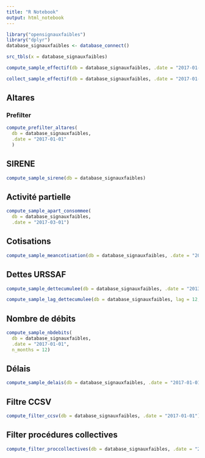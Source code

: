 ```yaml
---
title: "R Notebook"
output: html_notebook
---
```



```r
library("opensignauxfaibles")
library("dplyr")
database_signauxfaibles <- database_connect()
```

```r
src_tbls(x = database_signauxfaibles)
```

```r
compute_sample_effectif(db = database_signauxfaibles, .date = "2017-01-01")
```

```r
collect_sample_effectif(db = database_signauxfaibles, .date = "2017-01-01", .periode = "2017-03-01")
```

## Altares

### Prefilter

```r
compute_prefilter_altares(
  db = database_signauxfaibles,
  .date = "2017-01-01"
  )
```


## SIRENE

```r
compute_sample_sirene(db = database_signauxfaibles)
```

## Activité partielle 

```r
compute_sample_apart_consommee(
  db = database_signauxfaibles, 
  .date = "2017-03-01")
```

## Cotisations 

```r
compute_sample_meancotisation(db = database_signauxfaibles, .date = "2017-01-01")
```

## Dettes URSSAF

```r
compute_sample_dettecumulee(db = database_signauxfaibles, .date = "2013-01-01")
```

```r
compute_sample_lag_dettecumulee(db = database_signauxfaibles, lag = 12, .date = "2017-01-01")
```

## Nombre de débits

```r
compute_sample_nbdebits(
  db = database_signauxfaibles, 
  .date = "2017-01-01", 
  n_months = 12)
```

## Délais 

```r
compute_sample_delais(db = database_signauxfaibles, .date = "2017-01-01")
```

## Filtre CCSV

```r
compute_filter_ccsv(db = database_signauxfaibles, .date = "2017-01-01")
```

## Filter procédures collectives

```r
compute_filter_proccollectives(db = database_signauxfaibles, .date = "2017-01-01")
```

